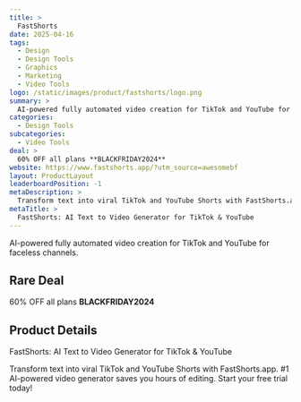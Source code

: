 ```yaml
---
title: >
  FastShorts
date: 2025-04-16
tags:
  - Design
  - Design Tools
  - Graphics
  - Marketing
  - Video Tools
logo: /static/images/product/fastshorts/logo.png
summary: >
  AI-powered fully automated video creation for TikTok and YouTube for faceless channels.
categories:
  - Design Tools
subcategories:
  - Video Tools
deal: >
  60% OFF all plans **BLACKFRIDAY2024**
website: https://www.fastshorts.app/?utm_source=awesomebf
layout: ProductLayout
leaderboardPosition: -1
metaDescription: >
  Transform text into viral TikTok and YouTube Shorts with FastShorts.app. #1 AI-powered video generator saves you hours of editing. Start your free trial today!
metaTitle: >
  FastShorts: AI Text to Video Generator for TikTok & YouTube
---
```

AI-powered fully automated video creation for TikTok and YouTube for faceless channels.

## Rare Deal

60% OFF all plans **BLACKFRIDAY2024**

## Product Details

FastShorts: AI Text to Video Generator for TikTok & YouTube

Transform text into viral TikTok and YouTube Shorts with FastShorts.app. #1 AI-powered video generator saves you hours of editing. Start your free trial today!
